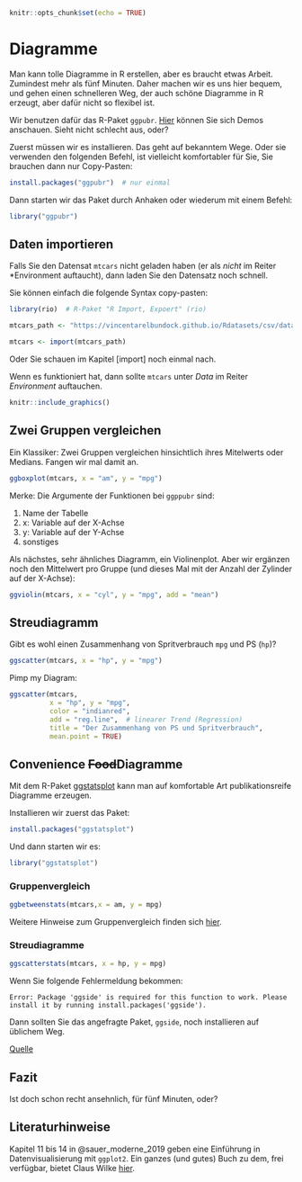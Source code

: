 

```r
knitr::opts_chunk$set(echo = TRUE)
```




# Diagramme


Man kann tolle Diagramme in R erstellen,
aber es braucht etwas Arbeit. 
Zumindest mehr als fünf Minuten.
Daher machen wir es uns hier bequem,
und gehen einen schnelleren Weg,
der auch schöne Diagramme in R erzeugt,
aber dafür nicht so flexibel ist.

Wir benutzen dafür das R-Paket `ggpubr`. 
[Hier](https://rpkgs.datanovia.com/ggpubr/index.html) können Sie sich Demos anschauen.
Sieht nicht schlecht aus, oder?

Zuerst müssen wir es installieren. Das geht auf bekanntem Wege.
Oder sie verwenden den folgenden Befehl,
ist vielleicht komfortabler für Sie,
Sie brauchen dann nur Copy-Pasten:


```r
install.packages("ggpubr")  # nur einmal
```


Dann starten wir das Paket durch Anhaken
oder wiederum mit einem Befehl:

```r
library("ggpubr")
```


## Daten importieren


Falls Sie den Datensat `mtcars` nicht geladen haben (er als *nicht* im Reiter *Environment auftaucht),
dann laden Sie den Datensatz noch schnell.

Sie können einfach die folgende Syntax copy-pasten:


```r
library(rio)  # R-Paket "R Import, Expoert" (rio)

mtcars_path <- "https://vincentarelbundock.github.io/Rdatasets/csv/datasets/mtcars.csv"

mtcars <- import(mtcars_path)
```

Oder Sie schauen im Kapitel [import] noch einmal nach.


Wenn es funktioniert hat, 
dann sollte `mtcars` unter *Data* im Reiter *Environment* auftauchen.

```r
knitr::include_graphics()
```



## Zwei Gruppen vergleichen

Ein Klassiker: Zwei Gruppen vergleichen hinsichtlich ihres Mitelwerts oder Medians. Fangen wir mal damit an.


```r
ggboxplot(mtcars, x = "am", y = "mpg")
```


Merke: Die Argumente der Funktionen bei `ggppubr` sind:

1. Name der Tabelle
2. x: Variable auf der X-Achse
3. y: Variable auf der Y-Achse
4. sonstiges


Als nächstes, sehr ähnliches Diagramm, ein Violinenplot.
Aber wir ergänzen noch  den Mittelwert pro Gruppe  (und dieses Mal mit der Anzahl der Zylinder auf der X-Achse):

```r
ggviolin(mtcars, x = "cyl", y = "mpg", add = "mean")
```



## Streudiagramm

Gibt es wohl einen Zusammenhang von Spritverbrauch `mpg` und PS (`hp`)?

```r
ggscatter(mtcars, x = "hp", y = "mpg")
```


Pimp my Diagram:


```r
ggscatter(mtcars, 
          x = "hp", y = "mpg", 
          color = "indianred",
          add = "reg.line",  # linearer Trend (Regression)
          title = "Der Zusammenhang von PS und Spritverbrauch",
          mean.point = TRUE)
```


## Convenience ~~Food~~Diagramme

Mit dem R-Paket [ggstatsplot](https://indrajeetpatil.github.io/ggstatsplot/index.html) 
kann man auf komfortable Art publikationsreife Diagramme erzeugen. 

Installieren wir zuerst das Paket:


```r
install.packages("ggstatsplot")
```


Und dann starten wir es:

```r
library("ggstatsplot")
```


### Gruppenvergleich



```r
ggbetweenstats(mtcars,x = am, y = mpg)
```

Weitere Hinweise zum Gruppenvergleich finden sich [hier](https://indrajeetpatil.github.io/ggstatsplot/articles/web_only/ggbetweenstats.html).


### Streudiagramme


```r
ggscatterstats(mtcars, x = hp, y = mpg)
```

Wenn Sie folgende Fehlermeldung bekommen:

`
Error: Package 'ggside' is required for this function to work.
Please install it by running install.packages('ggside').
`

Dann sollten Sie das angefragte Paket, `ggside`, noch installieren auf üblichem Weg.



[Quelle](https://indrajeetpatil.github.io/ggstatsplot/articles/web_only/ggscatterstats.html)

## Fazit


Ist doch schon recht ansehnlich, für fünf Minuten, oder?



## Literaturhinweise

Kapitel 11 bis 14 in @sauer_moderne_2019 geben eine Einführung in Datenvisualisierung mit `ggplot2`. Ein ganzes (und gutes) Buch zu dem, frei verfügbar, bietet Claus Wilke 
[hier](https://clauswilke.com/dataviz/).


